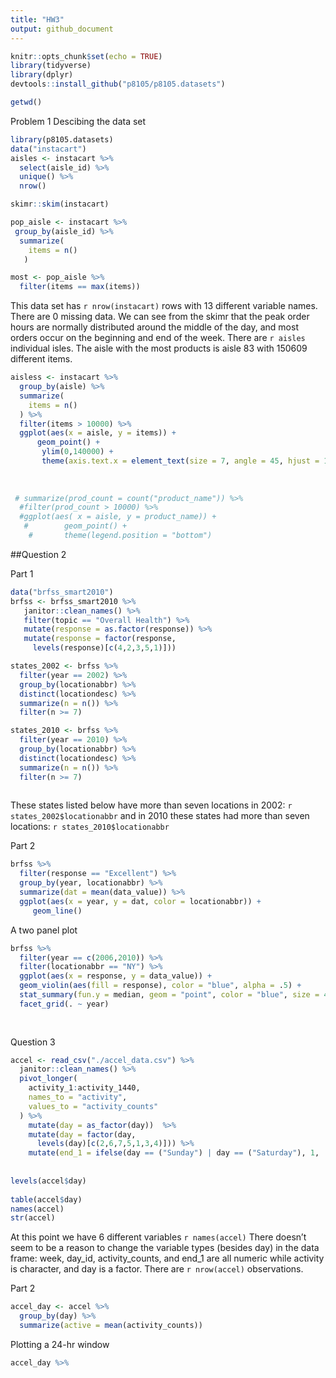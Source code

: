 ```yaml
---
title: "HW3"
output: github_document
---
```


```r
knitr::opts_chunk$set(echo = TRUE)
library(tidyverse)
library(dplyr)
devtools::install_github("p8105/p8105.datasets")

getwd()
```


Problem 1 Descibing the data set
```r
library(p8105.datasets)
data("instacart")
aisles <- instacart %>%
  select(aisle_id) %>%
  unique() %>%
  nrow() 

skimr::skim(instacart)

pop_aisle <- instacart %>%
 group_by(aisle_id) %>%
  summarize(
    items = n()
   )

most <- pop_aisle %>%
  filter(items == max(items))


```
This data set has `r nrow(instacart)` rows with 13 different variable names. There are 0 missing data. We can see from the skimr that the peak order hours are normally distributed around the middle of the day, and most orders occur on the beginning and end of the week.
There are `r aisles` individual isles.
The aisle with the most products is aisle 83 with 150609 different items.

```r
aisless <- instacart %>%
  group_by(aisle) %>%
  summarize(
    items = n()
  ) %>%
  filter(items > 10000) %>%
  ggplot(aes(x = aisle, y = items)) +
      geom_point() + 
       ylim(0,140000) +
       theme(axis.text.x = element_text(size = 7, angle = 45, hjust = 1))
  
  
  
 # summarize(prod_count = count("product_name")) %>%
  #filter(prod_count > 10000) %>%
  #ggplot(aes( x = aisle, y = product_name)) +
   #        geom_point() +
    #       theme(legend.position = "bottom")
```


##Question 2

Part 1
```r
data("brfss_smart2010")
brfss <- brfss_smart2010 %>%
   janitor::clean_names() %>%
   filter(topic == "Overall Health") %>%
   mutate(response = as.factor(response)) %>%
   mutate(response = factor(response,
     levels(response)[c(4,2,3,5,1)]))

states_2002 <- brfss %>%
  filter(year == 2002) %>%
  group_by(locationabbr) %>%
  distinct(locationdesc) %>%
  summarize(n = n()) %>%
  filter(n >= 7)

states_2010 <- brfss %>%
  filter(year == 2010) %>%
  group_by(locationabbr) %>%
  distinct(locationdesc) %>%
  summarize(n = n()) %>%
  filter(n >= 7)
  
```
These states listed below have more than seven locations in 2002:
`r states_2002$locationabbr`
and in 2010 these states had more than seven locations:
`r states_2010$locationabbr`

Part 2
```r
brfss %>%
  filter(response == "Excellent") %>%
  group_by(year, locationabbr) %>%
  summarize(dat = mean(data_value)) %>%
  ggplot(aes(x = year, y = dat, color = locationabbr)) +
     geom_line()
```

A two panel plot
```r
brfss %>%
  filter(year == c(2006,2010)) %>%
  filter(locationabbr == "NY") %>%
  ggplot(aes(x = response, y = data_value)) +
  geom_violin(aes(fill = response), color = "blue", alpha = .5) +
  stat_summary(fun.y = median, geom = "point", color = "blue", size = 4) +
  facet_grid(. ~ year)
  
  
```

Question 3
```r
accel <- read_csv("./accel_data.csv") %>%
  janitor::clean_names() %>%
  pivot_longer(
    activity_1:activity_1440,
    names_to = "activity",
    values_to = "activity_counts"
  ) %>%
    mutate(day = as_factor(day))  %>%
    mutate(day = factor(day,
      levels(day)[c(2,6,7,5,1,3,4)])) %>%
    mutate(end_1 = ifelse(day == ("Sunday") | day == ("Saturday"), 1,  0)) 
                    
 
levels(accel$day)
     
table(accel$day)
names(accel)
str(accel)

```
At this point we have 6 different variables
`r names(accel) `
There doesn't seem to be a reason to change the variable types (besides day) in the data frame:
week, day_id, activity_counts, and end_1 are all numeric while activity is character, and day is a factor.
There are `r nrow(accel)` observations. 

Part 2
```r
accel_day <- accel %>%
  group_by(day) %>%
  summarize(active = mean(activity_counts))
```

Plotting a 24-hr window
```r
accel_day %>%
  
```


